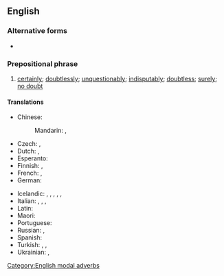 ==English==

===Alternative forms===
* {{l|en|without doubt}}

===Prepositional phrase===
{{en-PP}}

# [[certainly]]; [[doubtlessly]]; [[unquestionably]]; [[indisputably]]; [[doubtless]]; [[surely]]; [[no doubt]]

====Translations====
{{trans-see|certainly}}

{{trans-top|certainly; doubtlessly}}
* Chinese:
*: Mandarin: {{t+|cmn|毫無疑問|sc=Hani}}, {{t+|cmn|毫无疑问|tr=háowú yíwèn|sc=Hani}}
* Czech: {{t+|cs|bezpochyby}}, {{t+|cs|nepochybně}}
* Dutch: {{t+|nl|ongetwijfeld}}, {{t|nl|zonder twijfel}}
* Esperanto: {{t+|eo|sendube}}
* Finnish: {{t+|fi|epäilemättä}}, {{t|fi|ilman epäilystäkään}}
* French: {{t+|fr|sans doute}}, {{t+|fr|sans aucun doute}}
* German: {{t+|de|zweifelsohne}}
{{trans-mid}}
* Icelandic: {{t|is|án efa}}, {{t|is|eflaust}}, {{t|is|efalaust}}, {{t|is|vafalaust}}, {{t|is|óefað}}, {{t|is|ótvírætt}}
* Italian: {{t|it|senza dubbio}}, {{t+|it|non c'è che dire}}, {{t|it|senz'ombra di dubbio}}, {{t|it|senza ombra di dubbio}}
* Latin: {{t|la|nīmīrum}}
* Maori: {{t|mi|kāore e kore}}
* Portuguese: {{t|pt|sem dúvida}}
* Russian: {{t+|ru|без сомне́ния}}, {{t+|ru|несомне́нно}}
* Spanish: {{t+|es|sin duda}}
* Turkish: {{t+|tr|kuşkusuz}}, {{t+|tr|şüphesiz}}, {{t|tr|hiç şüphesiz}}
* Ukrainian: {{t|uk|[[без]] [[сумнів|су́мніву]]}}, {{t+|uk|безсумні́вно}}
{{trans-bottom}}

[[Category:English modal adverbs]]